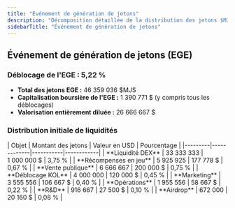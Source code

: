 ```yaml
---
title: "Événement de génération de jetons"
description: "Décomposition détaillée de la distribution des jetons $MJS et de l'allocation de liquidité lors de l'EGE"
sidebarTitle: "Événement de génération de jetons"
---
```


## Événement de génération de jetons (EGE)

### Déblocage de l'EGE : 5,22 %
- **Total des jetons EGE :** 46 359 036 $MJS
- **Capitalisation boursière de l'EGE :** 1 390 771 $ (y compris tous les déblocages)
- **Valorisation entièrement diluée :** 26 666 667 $

### Distribution initiale de liquidités

<Card className='mt-4 w-fit'>
| Objet | Montant des jetons | Valeur en USD | Pourcentage |
|---------|-------------|-----------|------------|
| **Liquidité DEX** | 33 333 333 | 1 000 000 $ | 3,75 % |
| **Récompenses en jeu** | 5 925 925 | 177 778 $ | 0,67 % |
| **Vente publique** | 6 666 667 | 200 000 $ | 0,75 % |
| **Déblocage KOL** | 4 000 000 | 120 000 $ | 0,45 % |
| **Marketing** | 3 555 556 | 106 667 $ | 0,40 % |
| **Opérations** | 1 955 556 | 58 667 $ | 0,22 % |
| **R&D** | 916 667 | 27 500 $ | 0,10 % |
| **Airdrop** | 672 000 | 20 160 $ | 0,08 % |
</Card>